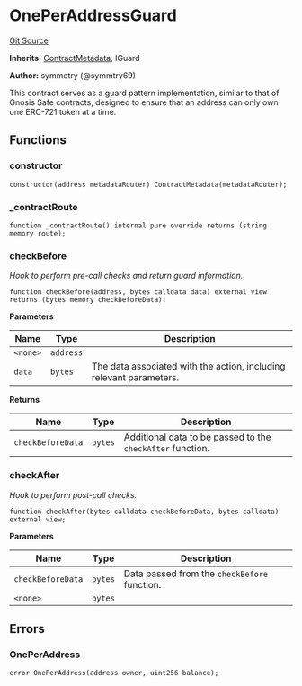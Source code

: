 # OnePerAddressGuard
[Git Source](https://github.com/0xStation/groupos/blob/dbf5849fa48aac03711471c1ce33b8c26f177a2c/src/membership/guards/OnePerAddressGuard.sol)

**Inherits:**
[ContractMetadata](/src/lib/ContractMetadata.sol/contract.ContractMetadata.md), IGuard

**Author:**
symmetry (@symmtry69)

This contract serves as a guard pattern implementation, similar to that of Gnosis Safe contracts,
designed to ensure that an address can only own one ERC-721 token at a time.


## Functions
### constructor


```solidity
constructor(address metadataRouter) ContractMetadata(metadataRouter);
```

### _contractRoute


```solidity
function _contractRoute() internal pure override returns (string memory route);
```

### checkBefore

*Hook to perform pre-call checks and return guard information.*


```solidity
function checkBefore(address, bytes calldata data) external view returns (bytes memory checkBeforeData);
```
**Parameters**

|Name|Type|Description|
|----|----|-----------|
|`<none>`|`address`||
|`data`|`bytes`|The data associated with the action, including relevant parameters.|

**Returns**

|Name|Type|Description|
|----|----|-----------|
|`checkBeforeData`|`bytes`|Additional data to be passed to the `checkAfter` function.|


### checkAfter

*Hook to perform post-call checks.*


```solidity
function checkAfter(bytes calldata checkBeforeData, bytes calldata) external view;
```
**Parameters**

|Name|Type|Description|
|----|----|-----------|
|`checkBeforeData`|`bytes`|Data passed from the `checkBefore` function.|
|`<none>`|`bytes`||


## Errors
### OnePerAddress

```solidity
error OnePerAddress(address owner, uint256 balance);
```

